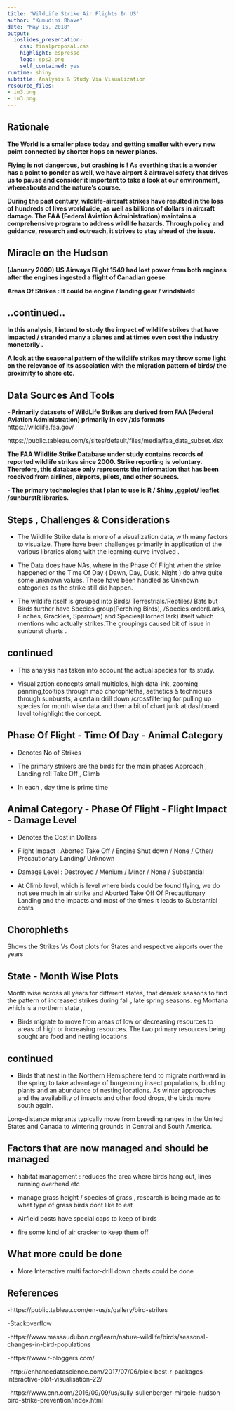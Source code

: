 ```yaml
---
title: 'WildLife Strike Air Flights In US'
author: "Kumudini Bhave"
date: "May 15, 2018"
output:
  ioslides_presentation:
    css: finalproposal.css
    highlight: espresso
    logo: sps2.png
    self_contained: yes
runtime: shiny
subtitle: Analysis & Study Via Visualization
resource_files:
- im3.png
- im3.png
---
```





## Rationale

**The World is a smaller place today and getting smaller with every new point connected by shorter hops on newer planes.**

**Flying is not dangerous, but crashing is ! As everthing that is a wonder has a point to ponder as well, we have airport & airtravel safety that drives us to pause and consider it important to take a look at our environment, whereabouts and the nature's course.**

**During the past century, wildlife-aircraft strikes have resulted in the loss of hundreds of lives worldwide, as well as billions of dollars in aircraft damage. The FAA (Federal Aviation Administration) maintains a comprehensive program to address wildlife hazards. Through policy and guidance, research and outreach, it strives to stay ahead of the issue.**

## Miracle on the Hudson

**(January 2009) US Airways Flight 1549 had lost power from both engines after the engines ingested a flight of Canadian geese**

**Areas Of Strikes : It could be engine / landing gear / windshield**

## ..continued..


**In this analysis, I intend to study the impact of wildlife strikes that have impacted / stranded many a planes and at times even cost the industry monetorily  .**

**A look at the seasonal pattern of the wildlife strikes may throw some light on the relevance of its association with the migration pattern of birds/ the proximity to shore etc.**


## Data Sources And Tools


**- Primarily datasets of WildLife Strikes are derived from FAA (Federal Aviation Administration) primarily in csv /xls formats**
https://wildlife.faa.gov/

https://public.tableau.com/s/sites/default/files/media/faa_data_subset.xlsx

**The FAA Wildlife Strike Database under study contains records of reported wildlife strikes since 2000. Strike reporting is voluntary. Therefore, this database only represents the information that has been received from airlines, airports, pilots, and other sources.**

**- The primary technologies that I plan to use is R / Shiny ,ggplot/ leaflet /sunburstR libraries.**


## Steps , Challenges & Considerations 

- The Wildlife Strike data is more of a visualization data, with many factors to visualize. There have been challenges primarily in application of the various libraries along with the learning curve involved .

- The Data does have NAs, where in the Phase Of Flight when the strike happened or the Time Of Day ( Dawn, Day, Dusk, Night ) do ahve quite some unknown values.
These have been handled as Unknown categories as the strike still did happen.

- The wildlife itself is grouped into Birds/ Terrestrials/Reptiles/ Bats but Birds further have Species group(Perching Birds), /Species order(Larks, Finches, Grackles, Sparrows) and Species(Horned lark) itself which mentions who actually strikes.The groupings caused bit of issue in sunburst charts .

## continued

- This analysis has taken into account the actual species for its study.

- Visualization concepts small multiples, high data-ink,  zooming panning,tooltips  through map chorophleths, aethetics & techniques through sunbursts, a certain drill down /crossfiltering for pulling up species for month wise data and then a bit of chart junk at dashboard level tohighlight the concept.


## **Phase Of Flight - Time Of Day - Animal Category**

- Denotes No of Strikes

- The primary strikers are the birds for the main phases Approach , Landing roll Take Off , Climb

- In each , day time is prime time 



## **Animal Category - Phase Of Flight - Flight Impact - Damage Level**

- Denotes the Cost in Dollars

- Flight Impact : Aborted Take Off / Engine Shut down / None / Other/ Precautionary Landing/ Unknown

- Damage Level : Destroyed / Menium / Minor / None / Substantial

- At Climb level, which is level  where birds could be found flying, we do not see much in air strike 
and Aborted Take Off Of Precautionary Landing and the impacts and most of the times it leads to Substantial costs

## Chorophleths

Shows the Strikes Vs Cost plots for States and respective airports over the years


## State - Month Wise Plots

Month wise across all years for different states, that demark seasons to find the pattern of increased strikes during fall , late spring seasons. eg Montana  which is a northern state , 

- Birds migrate to move from areas of low or decreasing resources to areas of high or increasing resources. The two primary resources being sought are food and nesting locations.


## continued

- Birds that nest in the Northern Hemisphere tend to migrate northward in the spring to take advantage of burgeoning insect populations, budding plants and an abundance of nesting locations. As winter approaches and the availability of insects and other food drops, the birds move south again.

Long-distance migrants typically move from breeding ranges in the United States and Canada to wintering grounds in Central and South America. 


## **Factors that are now managed and should be managed**

 - habitat management : reduces the area where birds hang out, lines running overhead etc
 - manage grass height /  species of grass , research is being made as to what type of grass birds dont like to eat
 
 - Airfield posts have special caps to keep of birds
 
 - fire some kind of air cracker to keep them off
 


## What more could be done

- More Interactive multi factor-drill down charts could be done 


## References

-https://public.tableau.com/en-us/s/gallery/bird-strikes

-Stackoverflow

-https://www.massaudubon.org/learn/nature-wildlife/birds/seasonal-changes-in-bird-populations

-https://www.r-bloggers.com/

-http://enhancedatascience.com/2017/07/06/pick-best-r-packages-interactive-plot-visualisation-22/

-https://www.cnn.com/2016/09/09/us/sully-sullenberger-miracle-hudson-bird-strike-prevention/index.html

